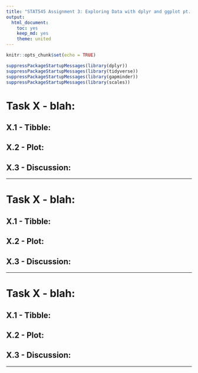 ```yaml
---
title: "STAT545 Assignment 3: Exploring Data with dplyr and ggplot pt. II"
output:
  html_document:
    toc: yes
    keep_md: yes
    theme: united
---
```


```r
knitr::opts_chunk$set(echo = TRUE)
```

```r
suppressPackageStartupMessages(library(dplyr))
suppressPackageStartupMessages(library(tidyverse))
suppressPackageStartupMessages(library(gapminder))
suppressPackageStartupMessages(library(scales))
```

# Task X - blah: 

## X.1 - Tibble: 

## X.2 - Plot:

## X.3 - Discussion:

------

# Task X - blah: 

## X.1 - Tibble: 

## X.2 - Plot:

## X.3 - Discussion:

------

# Task X - blah: 

## X.1 - Tibble: 

## X.2 - Plot:

## X.3 - Discussion:

------

